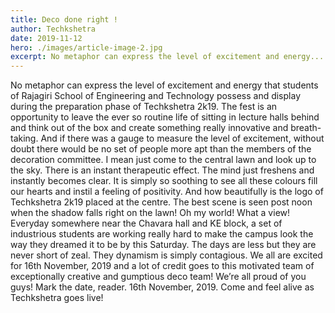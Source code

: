 ```yaml
---
title: Deco done right !
author: Techkshetra
date: 2019-11-12
hero: ./images/article-image-2.jpg
excerpt: No metaphor can express the level of excitement and energy...
---
```


No metaphor can express the level of excitement and energy that students of Rajagiri School of Engineering and Technology possess and display during the preparation phase of Techkshetra 2k19.  The fest is an opportunity to leave the ever so routine life of sitting in lecture halls behind and think out of the box and create something really innovative and breath-taking. And if there was a gauge to measure the level of excitement, without doubt there would be no set of people more apt than the members of the decoration committee.
I mean just come to the central lawn and look up to the sky. There is an instant therapeutic effect. The mind just freshens and instantly becomes clear. It is simply so soothing to see all these colours fill our hearts and instil a feeling of positivity. And how beautifully is the logo of Techkshetra 2k19 placed at the centre. The best scene is seen post noon when the shadow falls right on the lawn! Oh my world! What a view!
Everyday somewhere near the Chavara hall and KE block, a set of industrious students are working really hard to make the campus look the way they dreamed it to be by this Saturday. The days are less but they are never short of zeal. They dynamism is simply contagious. We all are excited for 16th November, 2019 and a lot of credit goes to this motivated team of exceptionally creative and gumptious deco team! We’re all proud of you guys!
Mark the date, reader. 16th November, 2019. Come and feel alive as Techkshetra goes live!
